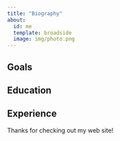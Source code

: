 ```yaml
---
title: "Biography"
about:
  id: me
  template: broadside
  image: img/photo.png
---
```


:::{#me}

## Goals

## Education

## Experience

:::

Thanks for checking out my web site!
